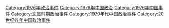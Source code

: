 [[Category:1976年政治事件|Category:1976年政治事件]]
[[Category:1976年中国政治|Category:1976年中国政治]]
[[Category:1976年中国事件|Category:1976年中国事件]]
[[Category:文革时期政治事件|Category:文革时期政治事件]]
[[Category:1970年代中国政治事件|Category:1970年代中国政治事件]]
[[Category:20世纪各年中国政治事件|Category:20世纪各年中国政治事件]]